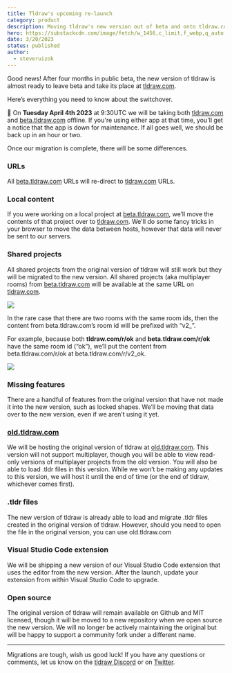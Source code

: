 ```yaml
---
title: Tldraw's upcoming re-launch
category: product
description: Moving tldraw's new version out of beta and onto tldraw.com.
hero: https://substackcdn.com/image/fetch/w_1456,c_limit,f_webp,q_auto:good,fl_progressive:steep/https%3A%2F%2Fsubstack-post-media.s3.amazonaws.com%2Fpublic%2Fimages%2Fb0cb55aa-f9c3-4865-aeb3-ecc12504df0d_2030x963.png
date: 3/20/2023
status: published
author:
  - steveruizok
---
```


Good news! After four months in public beta, the new version of tldraw is almost ready to leave beta and take its place at [tldraw.com](http://tldraw.com/).

Here’s everything you need to know about the switchover.

📆 On **Tuesday April 4th 2023** at 9:30UTC we will be taking both [tldraw.com](http://tldraw.com/) and [beta.tldraw.com](http://beta.tldraw.com/) offline. If you're using either app at that time, you'll get a notice that the app is down for maintenance. If all goes well, we should be back up in an hour or two.

Once our migration is complete, there will be some differences.

### **URLs**

All [beta.tldraw.com](http://beta.tldraw.com/) URLs will re-direct to [tldraw.com](http://tldraw.com/) URLs.

### **Local content**

If you were working on a local project at [beta.tldraw.com](http://beta.tldraw.com/), we’ll move the contents of that project over to [tldraw.com](http://tldraw.com/). We'll do some fancy tricks in your browser to move the data between hosts, however that data will never be sent to our servers.

### **Shared projects**

All shared projects from the original version of tldraw will still work but they will be migrated to the new version. All shared projects (aka multiplayer rooms) from [beta.tldraw.com](http://beta.tldraw.com/) will be available at the same URL on [tldraw.com](http://tldraw.com/).

![](https://substackcdn.com/image/fetch/w_1456,c_limit,f_auto,q_auto:good,fl_progressive:steep/https%3A%2F%2Fsubstack-post-media.s3.amazonaws.com%2Fpublic%2Fimages%2F926733d6-6165-49c2-9718-f7fd7ae16b24_1318x359.png)

In the rare case that there are two rooms with the same room ids, then the content from beta.tldraw.com’s room id will be prefixed with “v2\_”.

For example, because both **tldraw.com/r/ok** and **beta.tldraw.com/r/ok** have the same room id (“ok”), we’ll put the content from beta.tldraw.com/r/ok at beta.tldraw.com/r/v2_ok.

![](https://substackcdn.com/image/fetch/w_1456,c_limit,f_auto,q_auto:good,fl_progressive:steep/https%3A%2F%2Fsubstack-post-media.s3.amazonaws.com%2Fpublic%2Fimages%2F92af3481-f1dc-4e71-9915-ffd2ef719f05_1422x349.png)

### **Missing features**

There are a handful of features from the original version that have not made it into the new version, such as locked shapes. We’ll be moving that data over to the new version, even if we aren’t using it yet.

### [old.tldraw.com](http://old.tldraw.com/)

We will be hosting the original version of tldraw at [old.tldraw.com](http://old.tldraw.com/). This version will not support multiplayer, though you will be able to view read-only versions of multiplayer projects from the old version. You will also be able to load .tldr files in this version. While we won’t be making any updates to this version, we will host it until the end of time (or the end of tldraw, whichever comes first).

### .**tldr files**

The new version of tldraw is already able to load and migrate .tldr files created in the original version of tldraw. However, should you need to open the file in the original version, you can use old.tldraw.com

### **Visual Studio Code extension**

We will be shipping a new version of our Visual Studio Code extension that uses the editor from the new version. After the launch, update your extension from within Visual Studio Code to upgrade.

### Open source

The original version of tldraw will remain available on Github and MIT licensed, though it will be moved to a new repository when we open source the new version. We will no longer be actively maintaining the original but will be happy to support a community fork under a different name.

---

Migrations are tough, wish us good luck! If you have any questions or comments, let us know on the [tldraw Discord](https://discord.gg/SBBEVCA4PG) or on [Twitter](https://twitter.com/tldraw).
